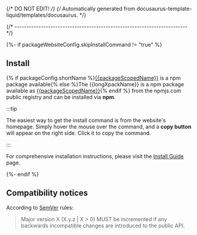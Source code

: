 
{/* DO NOT EDIT! */}
{/* Automatically generated from docusaurus-template-liquid/templates/docusaurus. */}



{/* ------------------------------------------------------------------------ */}

<UserDeveloperMaintainer />

<Overview />

{%- if packageWebsiteConfig.skipInstallCommand != "true" %}

## Install

{% if packageConfig.shortName %}[{{packageScopedName}}](https://www.npmjs.com/package/{{packageScopedName}}) is a npm package available{% else %}The {{longXpackName}} is a npm package available as [{{packageScopedName}}](https://www.npmjs.com/package/{{packageScopedName}}){% endif %}
from the npmjs.com public registry and can be installed via **npm**.

:::tip

The easiest way to get the install command is from the website's homepage.
Simply hover the mouse over the command, and a **copy button** will appear on
the right side. Click it to copy the command.

:::

For comprehensive installation instructions, please visit the
[Install Guide](/docs/install/) page.

{%- endif %}

<Status />

## Compatibility notices

According to [SemVer](https://semver.org) rules:

> Major version X (X.y.z | X > 0) MUST be incremented if any
backwards incompatible changes are introduced to the public API.

<Compatibility />
